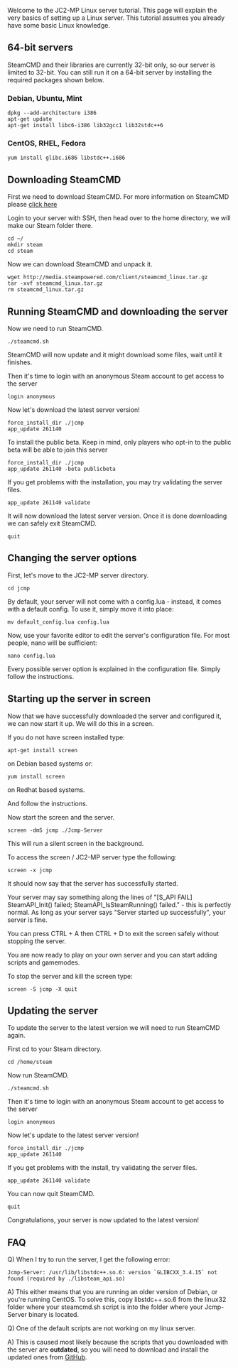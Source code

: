 Welcome to the JC2-MP Linux server tutorial. This page will explain the very basics of setting up a Linux server. This tutorial assumes you already have some basic Linux knowledge.

==64-bit servers==
SteamCMD and their libraries are currently 32-bit only, so our server is limited to 32-bit.
You can still run it on a 64-bit server by installing the required packages shown below.

===Debian, Ubuntu, Mint===

<syntaxhighlight>
dpkg --add-architecture i386
apt-get update
apt-get install libc6-i386 lib32gcc1 lib32stdc++6
</syntaxhighlight>

===CentOS, RHEL, Fedora===

<syntaxhighlight>
yum install glibc.i686 libstdc++.i686
</syntaxhighlight>

==Downloading SteamCMD==
First we need to download SteamCMD. For more information on SteamCMD please [https://developer.valvesoftware.com/wiki/SteamCMD click here]

Login to your server with SSH, then head over to the home directory, we will make our Steam folder there.

<syntaxhighlight>
cd ~/
mkdir steam
cd steam
</syntaxhighlight>


Now we can download SteamCMD and unpack it.

<syntaxhighlight>
wget http://media.steampowered.com/client/steamcmd_linux.tar.gz
tar -xvf steamcmd_linux.tar.gz
rm steamcmd_linux.tar.gz
</syntaxhighlight>

==Running SteamCMD and downloading the server==
Now we need to run SteamCMD.

<syntaxhighlight>
./steamcmd.sh
</syntaxhighlight>

SteamCMD will now update and it might download some files, wait until it finishes.


Then it's time to login with an anonymous Steam account to get access to the server
<syntaxhighlight>
login anonymous
</syntaxhighlight>

Now let's download the latest server version!

<syntaxhighlight>
force_install_dir ./jcmp
app_update 261140
</syntaxhighlight>

To install the public beta. Keep in mind, only players who opt-in to the public beta will be able to join this server

<syntaxhighlight>
force_install_dir ./jcmp
app_update 261140 -beta publicbeta
</syntaxhighlight>

If you get problems with the installation, you may try validating the server files.

<syntaxhighlight>
app_update 261140 validate
</syntaxhighlight>

It will now download the latest server version. Once it is done downloading we can safely exit SteamCMD.

<syntaxhighlight>
quit
</syntaxhighlight>

==Changing the server options==
First, let's move to the JC2-MP server directory.

<syntaxhighlight>
cd jcmp
</syntaxhighlight>

By default, your server will not come with a config.lua - instead, it comes with a default config. To use it, simply move it into place:

<syntaxhighlight>
mv default_config.lua config.lua
</syntaxhighlight>

Now, use your favorite editor to edit the server's configuration file. For most people, nano will be sufficient:

<syntaxhighlight>
nano config.lua
</syntaxhighlight>

Every possible server option is explained in the configuration file. Simply follow the instructions.


==Starting up the server in screen==
Now that we have successfully downloaded the server and configured it, we can now start it up. We will do this in a screen.


If you do not have screen installed type:

<syntaxhighlight>
apt-get install screen
</syntaxhighlight>

on Debian based systems or:

<syntaxhighlight>
yum install screen
</syntaxhighlight>

on Redhat based systems.

And follow the instructions. 


Now start the screen and the server.

<syntaxhighlight>
screen -dmS jcmp ./Jcmp-Server
</syntaxhighlight>

This will run a silent screen in the background. 


To access the screen / JC2-MP server type the following:

<syntaxhighlight>
screen -x jcmp
</syntaxhighlight>

It should now say that the server has successfully started. 

Your server may say something along the lines of "[S_API FAIL] SteamAPI_Init() failed; SteamAPI_IsSteamRunning() failed." - this is perfectly normal. As long as your server says "Server started up successfully", your server is fine.

You can press CTRL + A then CTRL + D to exit the screen safely without stopping the server.


You are now ready to play on your own server and you can start adding scripts and gamemodes.


To stop the server and kill the screen type:

<syntaxhighlight>
screen -S jcmp -X quit
</syntaxhighlight>

==Updating the server==
To update the server to the latest version we will need to run SteamCMD again.


First cd to your Steam directory.

<syntaxhighlight>
cd /home/steam
</syntaxhighlight>

Now run SteamCMD.
<syntaxhighlight>
./steamcmd.sh
</syntaxhighlight>

Then it's time to login with an anonymous Steam account to get access to the server
<syntaxhighlight>
login anonymous
</syntaxhighlight>

Now let's update to the latest server version!

<syntaxhighlight>
force_install_dir ./jcmp
app_update 261140
</syntaxhighlight>

If you get problems with the install, try validating the server files.

<syntaxhighlight>
app_update 261140 validate
</syntaxhighlight>

You can now quit SteamCMD.

<syntaxhighlight>
quit
</syntaxhighlight>


Congratulations, your server is now updated to the latest version!

==FAQ==

Q) When I try to run the server, I get the following error: 
<syntaxhighlight>
Jcmp-Server: /usr/lib/libstdc++.so.6: version `GLIBCXX_3.4.15` not found (required by ./libsteam_api.so)
</syntaxhighlight>

A) This either means that you are running an older version of Debian, or you're running CentOS. To solve this, copy libstdc++.so.6 from the linux32 folder where your steamcmd.sh script is into the folder where your Jcmp-Server binary is located.


Q) One of the default scripts are not working on my linux server.

A) This is caused most likely because the scripts that you downloaded with the server are '''outdated''', so you will need to download and install the updated ones from [https://github.com/jc2mp/scripts GitHub].